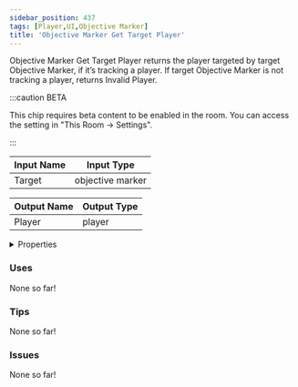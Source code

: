 ```yaml
---
sidebar_position: 437
tags: [Player,UI,Objective Marker]
title: 'Objective Marker Get Target Player'
---
```


Objective Marker Get Target Player returns the player targeted by target Objective Marker, if it’s tracking a player. If target Objective Marker is not tracking a player, returns Invalid Player.

:::caution BETA

This chip requires beta content to be enabled in the room. You can access the setting in "This Room -> Settings".

:::


<EsbSvg />

| Input Name | Input Type |
|-----------|-----------|
| Target | objective marker |

| Output Name | Output Type |
|-----------|-----------|
| Player | player |


<details>
  <summary>Properties</summary>
  <div>
    <div>
    <table>
      <thead>
        <tr>
          <th>Is beta required?</th>
          <th>✅</th>
        </tr>
        <tr>
          <th>Is this chip a trolling risk?</th>
          <th>❌</th>
        </tr>
        <tr>
          <th>Is this chip a role assignment risk?</th>
          <th>❌</th>
        </tr>
        <tr>
          <th>Chip UUID</th>
          <th>f008de51-c5bb-4107-84e8-18a2d5b648bd</th>
        </tr>
      </thead>
    </table>
    </div>
  </div>
</details>

### Uses

None so far!

### Tips

None so far!

### Issues

None so far!